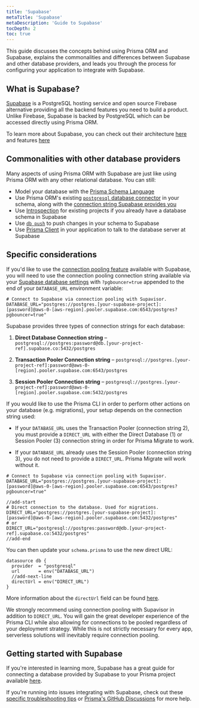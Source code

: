 ```yaml
---
title: 'Supabase'
metaTitle: 'Supabase'
metaDescription: 'Guide to Supabase'
tocDepth: 2
toc: true
---
```


This guide discusses the concepts behind using Prisma ORM and Supabase, explains the commonalities and differences between Supabase and other database providers, and leads you through the process for configuring your application to integrate with Supabase.

## What is Supabase?

[Supabase](https://supabase.com/) is a PostgreSQL hosting service and open source Firebase alternative providing all the backend features you need to build a product. Unlike Firebase, Supabase is backed by PostgreSQL which can be accessed directly using Prisma ORM.

To learn more about Supabase, you can check out their architecture [here](https://supabase.com/docs/guides/getting-started/architecture) and features [here](https://supabase.com/docs/guides/getting-started/features)

## Commonalities with other database providers

Many aspects of using Prisma ORM with Supabase are just like using Prisma ORM with any other relational database. You can still:

- Model your database with the [Prisma Schema Language](/orm/prisma-schema)
- Use Prisma ORM's existing [`postgresql` database connector](/orm/overview/databases/postgresql) in your schema, along with the [connection string Supabase provides you](https://supabase.com/docs/guides/database/connecting-to-postgres#connecting-to-external-libraries-and-tools)
- Use [Introspection](/orm/prisma-schema/introspection) for existing projects if you already have a database schema in Supabase
- Use [`db push`](/orm/prisma-migrate/workflows/prototyping-your-schema) to push changes in your schema to Supabase
- Use [Prisma Client](/orm/prisma-client) in your application to talk to the database server at Supabase

## Specific considerations

If you'd like to use the [connection pooling feature](https://supabase.com/docs/guides/database/connecting-to-postgres#connection-pooling-in-depth) available with Supabase, you will need to use the connection pooling connection string available via your [Supabase database settings](https://supabase.com/dashboard/project/_/settings/database) with `?pgbouncer=true` appended to the end of your `DATABASE_URL` environment variable:

```env file=.env
# Connect to Supabase via connection pooling with Supavisor.
DATABASE_URL="postgres://postgres.[your-supabase-project]:[password]@aws-0-[aws-region].pooler.supabase.com:6543/postgres?pgbouncer=true"
```

Supabase provides three types of connection strings for each database:

1. **Direct Database Connection string** – `postgresql://postgres:password@db.[your-project-ref].supabase.co:5432/postgres`

2. **Transaction Pooler Connection string** – `postgresql://postgres.[your-project-ref]:password@aws-0-[region].pooler.supabase.com:6543/postgres`

3. **Session Pooler Connection string** – `postgresql://postgres.[your-project-ref]:password@aws-0-[region].pooler.supabase.com:5432/postgres`

If you would like to use the Prisma CLI in order to perform other actions on your database (e.g. migrations), your setup depends on the connection string used:

- If your `DATABASE_URL` uses the Transaction Pooler (connection string 2), you must provide a `DIRECT_URL` with either the Direct Database (1) or Session Pooler (3) connection string in order for Prisma Migrate to work.

- If your `DATABASE_URL` already uses the Session Pooler (connection string 3), you do not need to provide a `DIRECT_URL`. Prisma Migrate will work without it.

```env file=.env highlight=4-5;add showLineNumbers
# Connect to Supabase via connection pooling with Supavisor.
DATABASE_URL="postgres://postgres.[your-supabase-project]:[password]@aws-0-[aws-region].pooler.supabase.com:6543/postgres?pgbouncer=true"

//add-start
# Direct connection to the database. Used for migrations.
DIRECT_URL="postgres://postgres.[your-supabase-project]:[password]@aws-0-[aws-region].pooler.supabase.com:5432/postgres"
# or
DIRECT_URL="postgresql://postgres:password@db.[your-project-ref].supabase.co:5432/postgres"
//add-end
```

You can then update your `schema.prisma` to use the new direct URL:

```prisma file=schema.prisma highlight=4;add showLineNumbers
datasource db {
  provider  = "postgresql"
  url       = env("DATABASE_URL")
  //add-next-line
  directUrl = env("DIRECT_URL")
}
```

More information about the `directUrl` field can be found [here](/orm/reference/prisma-schema-reference#fields).

<Admonition type="info">

We strongly recommend using connection pooling with Supavisor in addition to `DIRECT_URL`. You will gain the great developer experience of the Prisma CLI while also allowing for connections to be pooled regardless of your deployment strategy. While this is not strictly necessary for every app, serverless solutions will inevitably require connection pooling.

</Admonition>

## Getting started with Supabase

If you're interested in learning more, Supabase has a great guide for connecting a database provided by Supabase to your Prisma project available [here](https://supabase.com/partners/integrations/prisma).

If you're running into issues integrating with Supabase, check out these [specific troubleshooting tips](https://supabase.com/partners/integrations/prisma) or [Prisma's GitHub Discussions](https://github.com/prisma/prisma/discussions) for more help.
